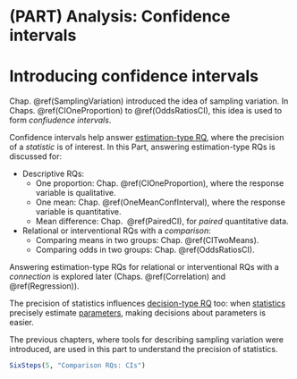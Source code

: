 # (PART) Analysis: Confidence intervals {-}



# Introducing confidence intervals {#CIIntro}

Chap. \@ref(SamplingVariation) introduced the idea of sampling variation.
In Chaps. \@ref(CIOneProportion) to \@ref(OddsRatiosCI), this idea is used to form *confiudence intervals*.

Confidence intervals help answer [estimation-type RQ](#TwoApproachesCI), where the precision of a *statistic* is of interest.
In this Part, answering estimation-type RQs is discussed for:

* Descriptive RQs: 
  * One proportion: Chap.&nbsp;\@ref(CIOneProportion), where the response variable is qualitative.
  * One mean: Chap.&nbsp;\@ref(OneMeanConfInterval), where the response variable is quantitative.
  * Mean difference: Chap.&nbsp; \@ref(PairedCI), for *paired* quantitative data.
* Relational or interventional RQs with a *comparison*:
  * Comparing means in two groups: Chap.&nbsp;\@ref(CITwoMeans).
  * Comparing odds in two groups: Chap.&nbsp;\@ref(OddsRatiosCI).

Answering estimation-type RQs for relational or interventional RQs with a *connection* is explored later (Chaps.&nbsp;\@ref(Correlation) and \@ref(Regression)).

The precision of statistics influences [decision-type RQ](#TwoApproachesHT) too: when [statistics](#StatisticsAndParameters) precisely estimate [parameters](#StatisticsAndParameters), making decisions about parameters is easier.

The previous chapters, where tools for describing sampling variation were introduced, are used in this part to understand the precision of statistics.


```r
SixSteps(5, "Comparison RQs: CIs")
```



